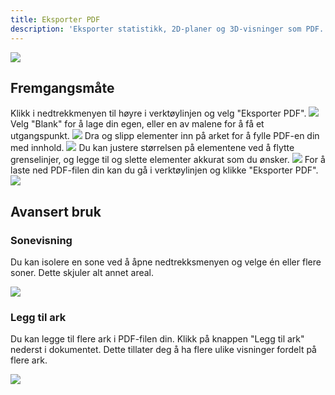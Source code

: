 ```yaml
---
title: Eksporter PDF
description: 'Eksporter statistikk, 2D-planer og 3D-visninger som PDF.'
---
```


<Frame>
    <img src="/images/engine/eksportering/eksporter-pdf/eksempel.png" />
</Frame>

## Fremgangsmåte

<Steps>
  <Step title="Klikk 'Eksporter PDF'">
    Klikk i nedtrekkmenyen til høyre i verktøylinjen og velg "Eksporter PDF".
    <Frame type="glass">
        <img src="/images/engine/eksportering/eksporter-pdf/steg-1.png" />
    </Frame>
  </Step>
  <Step title="Velg en mal">
    Velg "Blank" for å lage din egen, eller en av malene for å få et utgangspunkt.
    <Frame type="glass">
        <img src="/images/engine/eksportering/eksporter-pdf/steg-2.png" />
    </Frame>
  </Step>
  <Step title="Legg til elementer">
    Dra og slipp elementer inn på arket for å fylle PDF-en din med innhold.
    <Frame type="glass">
        <img src="/images/engine/eksportering/eksporter-pdf/steg-3.png" />
    </Frame>
  </Step>
  <Step title="Tilpass PDF-en">
    Du kan justere størrelsen på elementene ved å flytte grenselinjer, og legge til og slette elementer akkurat som du ønsker.
    <Frame type="glass">
        <img src="/images/engine/eksportering/eksporter-pdf/steg-4.png" />
    </Frame>
  </Step>
  <Step title="Last ned PDF">
    For å laste ned PDF-filen din kan du gå i verktøylinjen og klikke "Eksporter PDF".
    <Frame type="glass">
        <img src="/images/engine/eksportering/eksporter-pdf/steg-5.png" />
    </Frame>
  </Step>
</Steps>

## Avansert bruk

### Sonevisning

Du kan isolere en sone ved å åpne nedtrekksmenyen og velge én eller flere soner. Dette skjuler alt annet areal.

<Frame type="glass">
    <img src="/images/engine/eksportering/eksporter-pdf/velg-sone.png" />
</Frame>

### Legg til ark

Du kan legge til flere ark i PDF-filen din. Klikk på knappen "Legg til ark" nederst i dokumentet. Dette tillater deg å ha flere ulike visninger fordelt på flere ark.

<Frame type="glass">
    <img src="/images/engine/eksportering/eksporter-pdf/legg-til-ark.png" />
</Frame>
